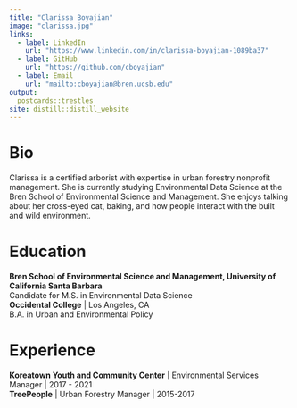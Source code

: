 ```yaml
---
title: "Clarissa Boyajian"
image: "clarissa.jpg"
links:
  - label: LinkedIn
    url: "https://www.linkedin.com/in/clarissa-boyajian-1089ba37"
  - label: GitHub
    url: "https://github.com/cboyajian"
  - label: Email
    url: "mailto:cboyajian@bren.ucsb.edu"
output:
  postcards::trestles
site: distill::distill_website
---
```


# Bio
Clarissa is a certified arborist with expertise in urban forestry nonprofit management. She is currently studying Environmental Data Science at the Bren School of Environmental Science and Management. She enjoys talking about her cross-eyed cat, baking, and how people interact with the built and wild environment.

# Education
**Bren School of Environmental Science and Management, University of California Santa Barbara**  
Candidate for M.S. in Environmental Data Science  
**Occidental College** | Los Angeles, CA  
B.A. in Urban and Environmental Policy  

# Experience
**Koreatown Youth and Community Center** | Environmental Services Manager | 2017 - 2021  
**TreePeople** | Urban Forestry Manager | 2015-2017